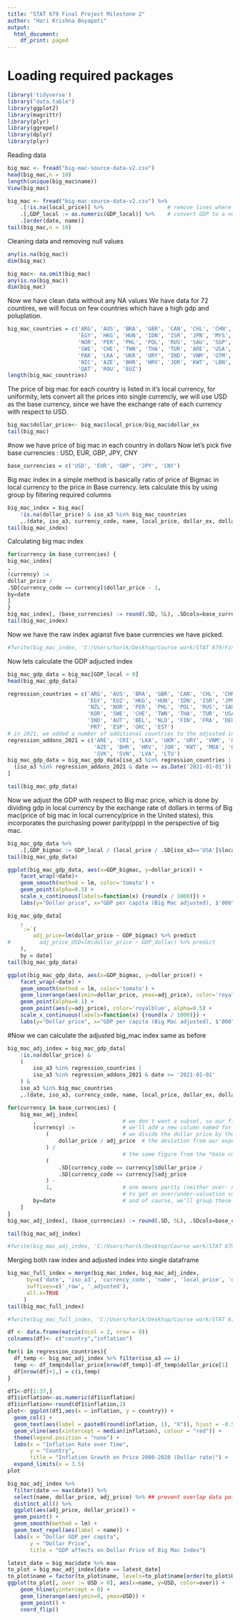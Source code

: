 ```yaml
---
title: "STAT 679 Final Project Milestone 2"
author: "Hari Krishna Boyapati"
output:
  html_document:
    df_print: paged
---
```

# Loading required packages
```r
library('tidyverse')
library("data.table")
library(ggplot2)
library(magrittr)
library(plyr)
library(ggrepel)
library(dplyr)
library(plyr)

```

Reading data
```r
big_mac <- fread("big-mac-source-data-v2.csv")
head(big_mac,n = 10)
length(unique(big_mac$name))
View(big_mac)
```       
```r
big_mac <- fread("big-mac-source-data-v2.csv") %>%
    .[!is.na(local_price)] %>%                    # remove lines where the local price is missing
    .[,GDP_local := as.numeric(GDP_local)] %>%    # convert GDP to a number
    .[order(date, name)]   
tail(big_mac,n = 10)
```
Cleaning data and removing null values
```r
any(is.na(big_mac))
dim(big_mac)
```
```r
big_mac<- na.omit(big_mac)
any(is.na(big_mac))
dim(big_mac)
```

Now we have clean data without any NA values
We have data for 72 countires, we will focus on few countries which have a high gdp and poluplation.
```r
big_mac_countries = c('ARG', 'AUS', 'BRA', 'GBR', 'CAN', 'CHL', 'CHN', 'CZE', 'DNK',
                      'EGY', 'HKG', 'HUN', 'IDN', 'ISR', 'JPN', 'MYS', 'MEX', 'NZL',
                      'NOR', 'PER', 'PHL', 'POL', 'RUS', 'SAU', 'SGP', 'ZAF', 'KOR',
                      'SWE', 'CHE', 'TWN', 'THA', 'TUR', 'ARE', 'USA', 'COL', 'CRI',
                      'PAK', 'LKA', 'UKR', 'URY', 'IND', 'VNM', 'GTM', 'HND', 'VEN',
                      'NIC', 'AZE', 'BHR', 'HRV', 'JOR', 'KWT', 'LBN', 'MDA', 'OMN',
                      'QAT', 'ROU', 'EUZ')
length(big_mac_countries)
```
The price of big mac for each country is listed in it's local currency, for uniformity, lets convert all the prices into single currencly, we will use USD as the base currency, since we have the exchange rate of each currency with respect to USD.
```r
big_mac$dollar_price<- big_mac$local_price/big_mac$dollar_ex
tail(big_mac)
```
#now we have price of big mac in each country in dollars
Now let's pick five base currencies : USD, EUR, GBP, JPY, CNY
```r
base_currencies = c('USD', 'EUR', 'GBP', 'JPY', 'CNY')
```

Big mac index in a simple method is basically ratio of price of Bigmac in local currency to the price in Base currency.
lets calculate this by using group by
filtering required columns
```r
big_mac_index = big_mac[
    !is.na(dollar_price) & iso_a3 %in% big_mac_countries
    ,.(date, iso_a3, currency_code, name, local_price, dollar_ex, dollar_price)]
tail(big_mac_index)
```
Calculating big mac index
```r
for(currency in base_currencies) {
big_mac_index[
,                           
(currency) :=              
dollar_price /          
.SD[currency_code == currency]$dollar_price - 1,                    
by=date                     
]
}
big_mac_index[, (base_currencies) := round(.SD, 5L), .SDcols=base_currencies]
tail(big_mac_index)

```
Now we have the raw index agianst five base currencies we have picked.

```r
#fwrite(big_mac_index, 'C:/Users/harik/Desktop/Course work/STAT 679/Final Project Milestone 2/big_mac_raw_index.csv')
```
Now lets calculate the GDP adjucted index
```r
big_mac_gdp_data = big_mac[GDP_local > 0]
head(big_mac_gdp_data)
```

```r
regression_countries = c('ARG', 'AUS', 'BRA', 'GBR', 'CAN', 'CHL', 'CHN', 'CZE', 'DNK',
                         'EGY', 'EUZ', 'HKG', 'HUN', 'IDN', 'ISR', 'JPN', 'MYS', 'MEX',
                         'NZL', 'NOR', 'PER', 'PHL', 'POL', 'RUS', 'SAU', 'SGP', 'ZAF',
                         'KOR', 'SWE', 'CHE', 'TWN', 'THA', 'TUR', 'USA', 'COL', 'PAK',
                         'IND', 'AUT', 'BEL', 'NLD', 'FIN', 'FRA', 'DEU', 'IRL', 'ITA',
                         'PRT', 'ESP', 'GRC', 'EST')
# in 2021, we added a number of additional countries to the adjusted index
regression_addons_2021 = c('ARE', 'CRI', 'LKA', 'UKR', 'URY', 'VNM', 'GTM', 'HND', 'NIC',
                           'AZE', 'BHR', 'HRV', 'JOR', 'KWT', 'MDA', 'OMN', 'QAT', 'ROU',
                           'SVK', 'SVN', 'LVA', 'LTU')
big_mac_gdp_data = big_mac_gdp_data[iso_a3 %in% regression_countries |
  (iso_a3 %in% regression_addons_2021 & date >= as.Date('2021-01-01'))
]

tail(big_mac_gdp_data)
```


Now we adjust the GDP with respect to Big mac price, which is done by dividing gdp in local currency by the exchange rate of dollars in terms of Big mac(price of big mac in local currency/price in the United states), this incorporates the purchasing power parity(ppp) in the perspective of big mac.

```r
big_mac_gdp_data %>%
    .[,GDP_bigmac := GDP_local / (local_price / .SD[iso_a3=='USA']$local_price), by=date]
tail(big_mac_gdp_data)
```
```r
ggplot(big_mac_gdp_data, aes(x=GDP_bigmac, y=dollar_price)) +
    facet_wrap(~date)+
    geom_smooth(method = lm, color='tomato') +
    geom_point(alpha=0.5) +
    scale_x_continuous(labels=function(x) {round(x / 1000)}) +
    labs(y="Dollar price", x="GDP per capita (Big Mac adjusted), $'000")
```

```r
big_mac_gdp_data[
    ,
    `:=`(
        adj_price=lm(dollar_price ~ GDP_bigmac) %>% predict
#         adj_price_USD=lm(dollar_price ~ GDP_dollar) %>% predict
    ),
    by = date]
tail(big_mac_gdp_data)
```
```r
ggplot(big_mac_gdp_data, aes(x=GDP_bigmac, y=dollar_price)) +
    facet_wrap(~date) +
    geom_smooth(method = lm, color='tomato') +
    geom_linerange(aes(ymin=dollar_price, ymax=adj_price), color='royalblue', alpha=0.3) +
    geom_point(alpha=0.1) +
    geom_point(aes(y=adj_price), color='royalblue', alpha=0.5) +
    scale_x_continuous(labels=function(x) {round(x / 1000)}) +
    labs(y="Dollar price", x="GDP per capita (Big Mac adjusted), $'000")
```

#Now we can calculate the adjusted big_mac index same as before

```r
big_mac_adj_index = big_mac_gdp_data[
    !is.na(dollar_price) &
    (
        iso_a3 %in% regression_countries |
        iso_a3 %in% regression_addons_2021 & date >= '2021-01-01'
    ) &
    iso_a3 %in% big_mac_countries
    ,.(date, iso_a3, currency_code, name, local_price, dollar_ex, dollar_price, GDP_bigmac, adj_price)]

for(currency in base_currencies) {
    big_mac_adj_index[
        ,                           # we don't want a subset, so our first argument is blank
        (currency) :=               # we'll add a new column named for the base set
            (                       # we divide the dollar price by the adjusted price to get
                dollar_price / adj_price  # the deviation from our expectation by
            ) /
                                    # the same figure from the *base currency*'s rowa\
            (
                .SD[currency_code == currency]$dollar_price /
                .SD[currency_code == currency]$adj_price
            ) -
            1,                      # one means parity (neither over- nor under-valued), so we subtract one
                                    # to get an over/under-valuation value
        by=date                     # and of course, we'll group these rows by date
    ]
}
big_mac_adj_index[, (base_currencies) := round(.SD, 5L), .SDcols=base_currencies]

tail(big_mac_adj_index)
```
```r
#fwrite(big_mac_adj_index, 'C:/Users/harik/Desktop/Course work/STAT 679/Final Project Milestone 2/big_mac_adj_index.csv')
```
Merging both raw index and adjusted index into single dataframe
```r
big_mac_full_index = merge(big_mac_index, big_mac_adj_index,
      by=c('date', 'iso_a3', 'currency_code', 'name', 'local_price', 'dollar_ex', 'dollar_price'),
      suffixes=c('_raw', '_adjusted'),
      all.x=TRUE
     )
tail(big_mac_full_index)
```
```r
#fwrite(big_mac_full_index, 'C:/Users/harik/Desktop/Course work/STAT 679/Final Project Milestone 2/big_mac_full_index.csv')
```

```r
df <- data.frame(matrix(ncol = 2, nrow = 0))
colnames(df)<- c("country","inflation")

for(i in regression_countries){
  df_temp <- big_mac_adj_index %>% filter(iso_a3 == i)
  temp <- df_temp$dollar_price[nrow(df_temp)]-df_temp$dollar_price[1]
  df[nrow(df)+1,] = c(i,temp)
}

df1<-df[1:37,]
df1$inflation<-as.numeric(df1$inflation)
df1$inflation<-round(df1$inflation,2)
plot<- ggplot(df1,aes(x = inflation, y = country)) +
  geom_col() +
  geom_text(aes(label = paste0(round(inflation, 1), "X")), hjust = -0.5) +
  geom_vline(aes(xintercept = median(inflation), colour = "red")) +
  theme(legend.position = "none") +
  labs(x = "Inflation Rate over Time",
       y = "Country",
       title = "Inflation Growth on Price 2000-2020 (Dollar rate)") +
  expand_limits(x = 3.5)
plot


```
```r
big_mac_adj_index %>% 
  filter(date == max(date)) %>% 
  select(name, dollar_price, adj_price) %>% ## prevent overlap data points
  distinct_all() %>% 
  ggplot(aes(adj_price, dollar_price)) +
  geom_point() +
  geom_smooth(method = lm) +
  geom_text_repel(aes(label = name)) +
  labs(x = "Dollar GDP per capita", 
       y = "Dollar Price",
       title = "GDP affects on Dollar Price of Big Mac Index")
```


```r
latest_date = big_mac$date %>% max
to_plot = big_mac_adj_index[date == latest_date]
to_plot$name = factor(to_plot$name, levels=to_plot$name[order(to_plot$USD)])
ggplot(to_plot[, over := USD > 0], aes(x=name, y=USD, color=over)) +
    geom_hline(yintercept = 0) +
    geom_linerange(aes(ymin=0, ymax=USD)) +
    geom_point() +
    coord_flip()
```



